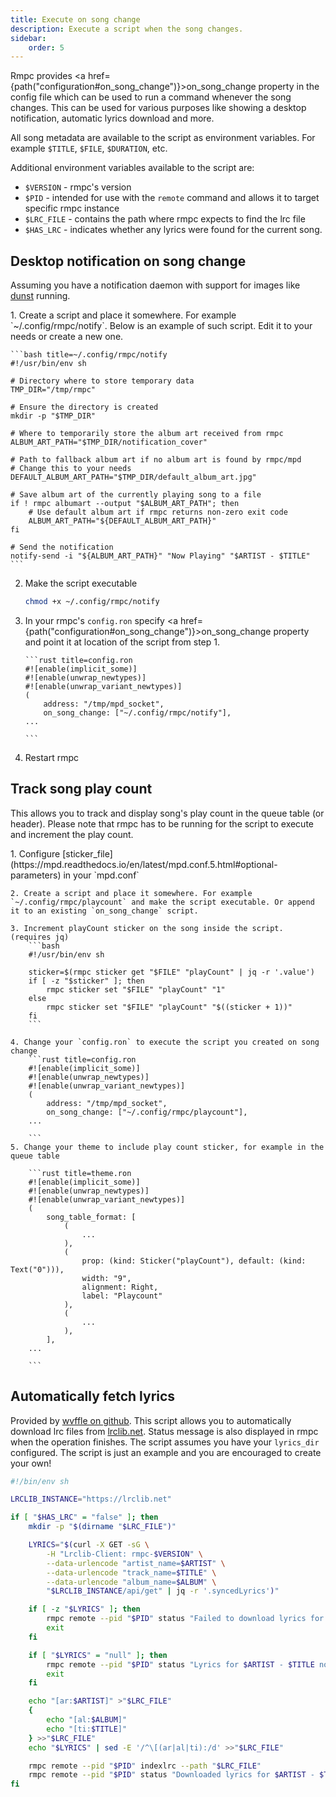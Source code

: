 ```yaml
---
title: Execute on song change
description: Execute a script when the song changes.
sidebar:
    order: 5
---
```



Rmpc provides <a href={path("configuration#on_song_change")}>on_song_change</a> property in the config file
which can be used to run a command whenever the song changes. This can be used for various purposes
like showing a desktop notification, automatic lyrics download and more.

All song metadata are available to the script as environment variables. For example `$TITLE`, `$FILE`, `$DURATION`, etc.

Additional environment variables available to the script are:

- `$VERSION` - rmpc's version
- `$PID` - intended for use with the `remote` command and allows it to target specific rmpc instance
- `$LRC_FILE` - contains the path where rmpc expects to find the lrc file
- `$HAS_LRC` - indicates whether any lyrics were found for the current song.

## Desktop notification on song change

Assuming you have a notification daemon with support for images like [dunst](https://dunst-project.org/) running.

<Steps>
1. Create a script and place it somewhere. For example `~/.config/rmpc/notify`. Below is an example of such script.
Edit it to your needs or create a new one.

    ```bash title=~/.config/rmpc/notify
    #!/usr/bin/env sh

    # Directory where to store temporary data
    TMP_DIR="/tmp/rmpc"

    # Ensure the directory is created
    mkdir -p "$TMP_DIR"

    # Where to temporarily store the album art received from rmpc
    ALBUM_ART_PATH="$TMP_DIR/notification_cover"

    # Path to fallback album art if no album art is found by rmpc/mpd
    # Change this to your needs
    DEFAULT_ALBUM_ART_PATH="$TMP_DIR/default_album_art.jpg"

    # Save album art of the currently playing song to a file
    if ! rmpc albumart --output "$ALBUM_ART_PATH"; then
        # Use default album art if rmpc returns non-zero exit code
        ALBUM_ART_PATH="${DEFAULT_ALBUM_ART_PATH}"
    fi

    # Send the notification
    notify-send -i "${ALBUM_ART_PATH}" "Now Playing" "$ARTIST - $TITLE"
    ```

2.  Make the script executable

    ```bash
    chmod +x ~/.config/rmpc/notify
    ```

3.  In your rmpc's `config.ron` specify <a href={path("configuration#on_song_change")}>on_song_change</a> property
    and point it at location of the script from step 1.

        ```rust title=config.ron
        #![enable(implicit_some)]
        #![enable(unwrap_newtypes)]
        #![enable(unwrap_variant_newtypes)]
        (
            address: "/tmp/mpd_socket",
            on_song_change: ["~/.config/rmpc/notify"],
        ...

        ```

4.  Restart rmpc

</Steps>

## Track song play count

This allows you to track and display song's play count in the queue table (or header). Please note that rmpc has to be running
for the script to execute and increment the play count.

<Steps>
    1. Configure [sticker_file](https://mpd.readthedocs.io/en/latest/mpd.conf.5.html#optional-parameters) in your `mpd.conf`

    2. Create a script and place it somewhere. For example `~/.config/rmpc/playcount` and make the script executable. Or append it to an existing `on_song_change` script.

    3. Increment playCount sticker on the song inside the script. (requires jq)
        ```bash
        #!/usr/bin/env sh

        sticker=$(rmpc sticker get "$FILE" "playCount" | jq -r '.value')
        if [ -z "$sticker" ]; then
            rmpc sticker set "$FILE" "playCount" "1"
        else
            rmpc sticker set "$FILE" "playCount" "$((sticker + 1))"
        fi
        ```

    4. Change your `config.ron` to execute the script you created on song change
        ```rust title=config.ron
        #![enable(implicit_some)]
        #![enable(unwrap_newtypes)]
        #![enable(unwrap_variant_newtypes)]
        (
            address: "/tmp/mpd_socket",
            on_song_change: ["~/.config/rmpc/playcount"],
        ...

        ```
    5. Change your theme to include play count sticker, for example in the queue table

        ```rust title=theme.ron
        #![enable(implicit_some)]
        #![enable(unwrap_newtypes)]
        #![enable(unwrap_variant_newtypes)]
        (
            song_table_format: [
                (
                    ...
                ),
                (
                    prop: (kind: Sticker("playCount"), default: (kind: Text("0"))),
                    width: "9",
                    alignment: Right,
                    label: "Playcount"
                ),
                (
                    ...
                ),
            ],
        ...

        ```

</Steps>

## Automatically fetch lyrics

Provided by [wvffle on github](https://github.com/mierak/rmpc/issues/230). This script allows you to automatically
download lrc files from [lrclib.net](https://lrclib.net). Status message is also displayed in rmpc when the operation
finishes. The script assumes you have your `lyrics_dir` configured. The script is just an example and you are encouraged
to create your own!

```bash
#!/bin/env sh

LRCLIB_INSTANCE="https://lrclib.net"

if [ "$HAS_LRC" = "false" ]; then
    mkdir -p "$(dirname "$LRC_FILE")"

    LYRICS="$(curl -X GET -sG \
        -H "Lrclib-Client: rmpc-$VERSION" \
        --data-urlencode "artist_name=$ARTIST" \
        --data-urlencode "track_name=$TITLE" \
        --data-urlencode "album_name=$ALBUM" \
        "$LRCLIB_INSTANCE/api/get" | jq -r '.syncedLyrics')"

    if [ -z "$LYRICS" ]; then
        rmpc remote --pid "$PID" status "Failed to download lyrics for $ARTIST - $TITLE" --level error
        exit
    fi

    if [ "$LYRICS" = "null" ]; then
        rmpc remote --pid "$PID" status "Lyrics for $ARTIST - $TITLE not found" --level warn
        exit
    fi

    echo "[ar:$ARTIST]" >"$LRC_FILE"
    {
        echo "[al:$ALBUM]"
        echo "[ti:$TITLE]"
    } >>"$LRC_FILE"
    echo "$LYRICS" | sed -E '/^\[(ar|al|ti):/d' >>"$LRC_FILE"

    rmpc remote --pid "$PID" indexlrc --path "$LRC_FILE"
    rmpc remote --pid "$PID" status "Downloaded lyrics for $ARTIST - $TITLE" --level info
fi
```
